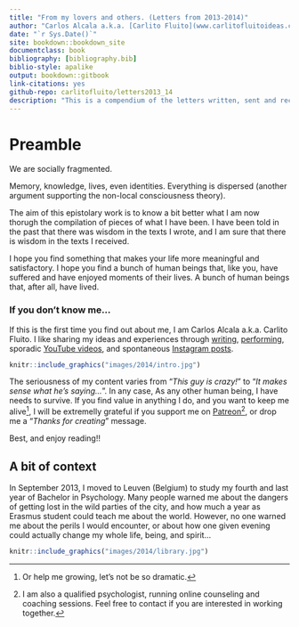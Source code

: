 ```yaml
--- 
title: "From my lovers and others. (Letters from 2013-2014)"
author: "Carlos Alcala a.k.a. [Carlito Fluito](www.carlitofluitoideas.com)"
date: "`r Sys.Date()`"
site: bookdown::bookdown_site
documentclass: book
bibliography: [bibliography.bib]
biblio-style: apalike
output: bookdown::gitbook
link-citations: yes
github-repo: carlitofluito/letters2013_14
description: "This is a compendium of the letters written, sent and received between October 2013 and September 2014."
---
```


# Preamble {-#preamble}

We are socially fragmented. 

Memory, knowledge, lives, even identities. Everything is dispersed (another argument supporting the non-local consciousness theory). 

The aim of this epistolary work is to know a bit better what I am now thorugh the compilation of pieces of what I have been. I have been told in the past that there was wisdom in the texts I wrote, and I am sure that there is wisdom in the texts I received.

I hope you find something that makes your life more meaningful and satisfactory. I hope you find a bunch of human beings that, like you, have suffered and have enjoyed moments of their lives. A bunch of human beings that, after all, have lived.


### If you don't know me... {-#intro}

If this is the first time you find out about me, I am Carlos Alcala a.k.a. Carlito Fluito. I like sharing my ideas and experiences through [writing](www.carlitofluitoideas.com), [performing](www.carlitofluito.com), sporadic [YouTube videos](https://www.youtube.com/channel/UC5Q8igPq_lE1JQNwbjjy7wA), and spontaneous [Instagram posts](https://www.instagram.com/carlitofluito/?hl=en).

```r
knitr::include_graphics("images/2014/intro.jpg")
```

The seriousness of my content varies from "*This guy is crazy!*" to "*It makes sense what he's saying...*". In any case,  As any other human being, I have needs to survive. If you find value in anything I do, and you want to keep me alive^[Or help me growing, let's not be so dramatic.], I will be extremelly grateful if you support me on [Patreon](https://www.patreon.com/carlitofluito)^[I am also a qualified psychologist, running online counseling and coaching sessions. Feel free to contact if you are interested in working together.], or drop me a "*Thanks for creating*" message. 

Best, and enjoy reading!!

## A bit of context {-#context}

In September 2013, I moved to Leuven (Belgium) to study my fourth and last year of Bachelor in Psychology. Many people warned me about the dangers of getting lost in the wild parties of the city, and how much a year as Erasmus student could teach me about the world. However, no one warned me about the perils I would encounter, or about how one given evening could actually change my whole life, being, and spirit… 

```r
knitr::include_graphics("images/2014/library.jpg")
```